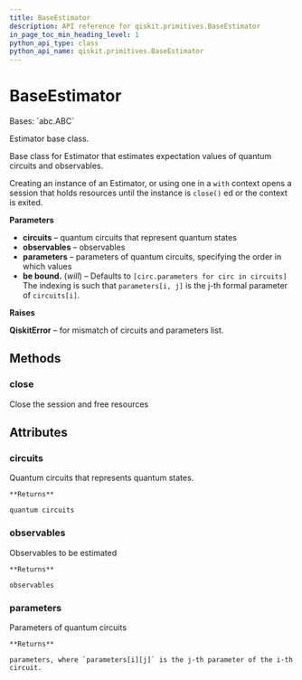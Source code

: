 ```yaml
---
title: BaseEstimator
description: API reference for qiskit.primitives.BaseEstimator
in_page_toc_min_heading_level: 1
python_api_type: class
python_api_name: qiskit.primitives.BaseEstimator
---
```


# BaseEstimator

<Class id="qiskit.primitives.BaseEstimator" github="https://github.com/qiskit/qiskit/tree/stable/0.20/qiskit/primitives/base_estimator.py" signature="BaseEstimator(circuits, observables, parameters=None)">
  Bases: `abc.ABC`

  Estimator base class.

  Base class for Estimator that estimates expectation values of quantum circuits and observables.

  Creating an instance of an Estimator, or using one in a `with` context opens a session that holds resources until the instance is `close()` ed or the context is exited.

  **Parameters**

  *   **circuits** – quantum circuits that represent quantum states
  *   **observables** – observables
  *   **parameters** – parameters of quantum circuits, specifying the order in which values
  *   **be bound.** (*will*) – Defaults to `[circ.parameters for circ in circuits]` The indexing is such that `parameters[i, j]` is the j-th formal parameter of `circuits[i]`.

  **Raises**

  **QiskitError** – for mismatch of circuits and parameters list.

  ## Methods

  ### close

  <Function id="qiskit.primitives.BaseEstimator.close" name="close" signature="abstract BaseEstimator.close()">
    Close the session and free resources
  </Function>

  ## Attributes

  ### circuits

  <Attribute id="qiskit.primitives.BaseEstimator.circuits" name="circuits">
    Quantum circuits that represents quantum states.

    **Returns**

    quantum circuits
  </Attribute>

  ### observables

  <Attribute id="qiskit.primitives.BaseEstimator.observables" name="observables">
    Observables to be estimated

    **Returns**

    observables
  </Attribute>

  ### parameters

  <Attribute id="qiskit.primitives.BaseEstimator.parameters" name="parameters">
    Parameters of quantum circuits

    **Returns**

    parameters, where `parameters[i][j]` is the j-th parameter of the i-th circuit.
  </Attribute>
</Class>

